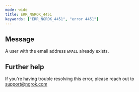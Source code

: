 ```yaml
---
mode: wide
title: ERR_NGROK_4451
keywords: ["ERR_NGROK_4451", "error 4451"]
---
```


## Message

A user with the email address `EMAIL` already exists.

## Further help

If you're having trouble resolving this error, please reach out to [support@ngrok.com](mailto:support@ngrok.com?subject=Help%20with%20ERR_NGROK_4451)
